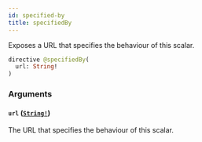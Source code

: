 ```yaml
---
id: specified-by
title: specifiedBy
---
```


Exposes a URL that specifies the behaviour of this scalar.

```graphql
directive @specifiedBy(
  url: String!
)
```

### Arguments

#### `url` ([`String!`](/v1/scalars/string))

The URL that specifies the behaviour of this scalar.
